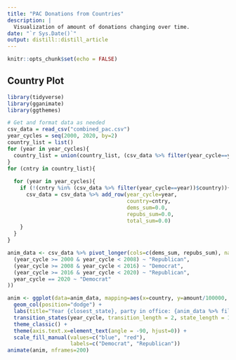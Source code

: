 ```yaml
---
title: "PAC Donations from Countries"
description: |
  Visualization of amount of donations changing over time.
date: "`r Sys.Date()`"
output: distill::distill_article
---
```


```r
knitr::opts_chunk$set(echo = FALSE)
```

## Country Plot

```r
library(tidyverse)
library(gganimate)
library(ggthemes)

# Get and format data as needed
csv_data = read_csv("combined_pac.csv")
year_cycles = seq(2000, 2020, by=2)
country_list = list()
for (year in year_cycles){
  country_list = union(country_list, (csv_data %>% filter(year_cycle==year))$country)
}
for (cntry in country_list){
  
  for (year in year_cycles){
    if (!(cntry %in% (csv_data %>% filter(year_cycle==year))$country)){
      csv_data = csv_data %>% add_row(year_cycle=year,
                                      country=cntry,
                                      dems_sum=0.0,
                                      repubs_sum=0.0,
                                      total_sum=0.0)
    }
  }
}

anim_data <- csv_data %>% pivot_longer(cols=c(dems_sum, repubs_sum), names_to="party", values_to="amount") %>% mutate(president_party = case_when(
  (year_cycle >= 2000 & year_cycle < 2008) ~ "Republican",
  (year_cycle >= 2008 & year_cycle < 2016) ~ "Democrat",
  (year_cycle >= 2016 & year_cycle < 2020) ~ "Republican",
  year_cycle == 2020 ~ "Democrat"
))

anim <- ggplot(data=anim_data, mapping=aes(x=country, y=amount/100000, fill=party)) +
  geom_col(position="dodge") +
  labs(title="Year {closest_state}, party in office: {anim_data %>% filter(year_cycle == closest_state) %>% slice(1) %>% pull(president_party)}") +
  transition_states(year_cycle, transition_length = 2, state_length = 1) +
  theme_classic() +
  theme(axis.text.x=element_text(angle = -90, hjust=0)) +
  scale_fill_manual(values=c("blue", "red"),
                    labels=c("Democrat", "Republican"))
animate(anim, nframes=200)
```





